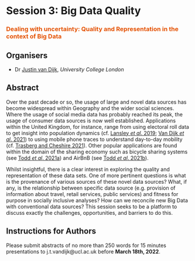 # Session 3: Big Data Quality {-}
### <span style="color:#E45201;">Dealing with uncertainty: Quality and Representation in the context of Big Data</span> {-}

## Organisers {-}
- Dr [Justin van Dijk](https://mappingdutchman.com/), *University College London* 

## Abstract {-}
Over the past decade or so, the usage of large and novel data sources has become widespread within Geography and the wider social sciences. Where the usage of social media data has probably reached its peak, the usage of consumer data sources is now well established. Applications within the United Kingdom, for instance, range from using electoral roll data to get insight into population dynamics (cf. [Lansley *et al*. 2019](https://doi.org/10.1111/rssa.12476); [Van Dijk *et al*. 2021](https://doi.org/10.1111/rssa.12713)) to using mobile phone traces to understand day-to-day mobility (cf. [Trasberg and Cheshire 2021](https://doi.org/10.1177/00 420980211040409)). Other popular applications are found within the domain of the sharing economy such as bicycle sharing systems (see [Todd *et al*. 2021a](https://doi.org/10.1016/j.jtrangeo.2021.103119)) and AirBnB (see [Todd *et al*. 2021b](https://doi.org/10.1016/j.jtrangeo.2021.103119)).

Whilst insightful, there is a clear interest in exploring the quality and representation of these data sets. One of more pertinent questions is what is the provenance of various sources of these novel data sources? What, if any, is the relationship between specific data source (e.g. provision of information about travel, retail services, public services) and fitness for purpose in socially inclusive analyses? How can we reconcile new Big Data with conventional data sources? This session seeks to be a platform to discuss exactly the challenges, opportunities, and barriers to do this.

## Instructions for Authors {-}
Please submit abstracts of no more than 250 words for 15 minutes presentations to j.t.vandijk@ucl.ac.uk before **March 18th, 2022**.
